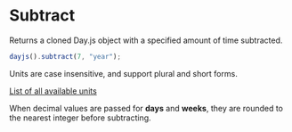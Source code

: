 # Subtract

Returns a cloned Day.js object with a specified amount of time subtracted.

```js
dayjs().subtract(7, "year");
```

Units are case insensitive, and support plural and short forms.

[List of all available units](../manipulate/add#list-of-all-available-units)

When decimal values are passed for **days** and **weeks**, they are rounded to the nearest integer before subtracting.
